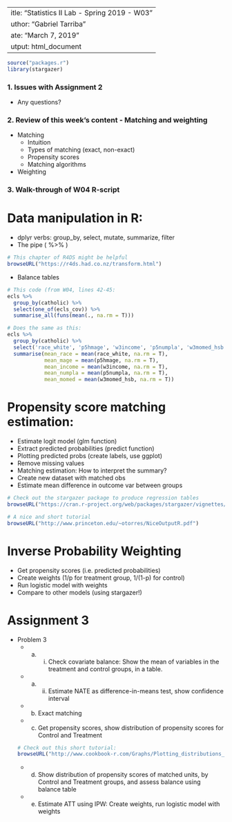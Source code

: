  ---
title: "Statistics II Lab - Spring 2019 - W03"
author: "Gabriel Tarriba"
date: "March 7, 2019"
output: html_document
---

```{r include = FALSE}

source("packages.r")
library(stargazer)

```

### 1. Issues with Assignment 2

* Any questions?

### 2. Review of this week's content - Matching and weighting

* Matching
  + Intuition
  + Types of matching (exact, non-exact)
  + Propensity scores
  + Matching algorithms
* Weighting

### 3. Walk-through of W04 R-script

# Data manipulation in R:
  + dplyr verbs: group_by, select, mutate, summarize, filter
  + The pipe ( %>% )
      
```{r}
# This chapter of R4DS might be helpful
browseURL("https://r4ds.had.co.nz/transform.html")
```
  + Balance tables
```{r}

# This code (from W04, lines 42-45:
ecls %>%
  group_by(catholic) %>%
  select(one_of(ecls_cov)) %>%
  summarise_all(funs(mean(., na.rm = T)))

# Does the same as this:
ecls %>%
  group_by(catholic) %>%
  select('race_white', 'p5hmage', 'w3income', 'p5numpla', 'w3momed_hsb') %>%
  summarise(mean_race = mean(race_white, na.rm = T),
            mean_mage = mean(p5hmage, na.rm = T),
            mean_income = mean(w3income, na.rm = T),
            mean_numpla = mean(p5numpla, na.rm = T),
            mean_momed = mean(w3momed_hsb, na.rm = T))
```


# Propensity score matching estimation:
  * Estimate logit model (glm function)
  * Extract predicted probabilities (predict function)
  * Plotting predicted probs (create labels, use ggplot)
  * Remove missing values 
  * Matching estimation: How to interpret the summary?
  * Create new dataset with matched obs
  * Estimate mean difference in outcome var between groups

```{r}
# Check out the stargazer package to produce regression tables
browseURL("https://cran.r-project.org/web/packages/stargazer/vignettes/stargazer.pdf")

# A nice and short tutorial
browseURL("http://www.princeton.edu/~otorres/NiceOutputR.pdf")
```

# Inverse Probability Weighting
  * Get propensity scores (i.e. predicted probabilities)
  * Create weights (1/p for treatment group, 1/(1-p) for control)
  * Run logistic model with weights
  * Compare to other models (using stargazer!)
  
# Assignment 3
  * Problem 3
    + (a) (i) Check covariate balance: Show the mean of variables in the treatment and control groups, in a table.
    + (a) (ii) Estimate NATE as difference-in-means test, show confidence interval
    + (b) Exact matching
    + (c) Get propensity scores, show distribution of propensity scores for Control and Treatment
    ```{r}
    # Check out this short tutorial: 
    browseURL("http://www.cookbook-r.com/Graphs/Plotting_distributions_(ggplot2)/")
    ```
    + (d) Show distribution of propensity scores of matched units, by Control and Treatment groups, and assess balance using balance table
    + (e) Estimate ATT using IPW: Create weights, run logistic model with weights
    
 